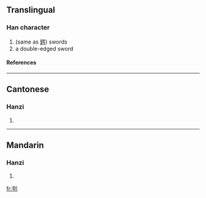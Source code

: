 ==Translingual==
===Han character===
{{Han char|rn=18|rad=刀|as=09|sn=11|four=|canj=口尸中弓 (RSLN)}}
# (same as [[鍔]]) swords
# a double-edged sword
====References====
{{Han ref|kx=0142.210|hdz=10348.060|uh=34F5|ud=13557}}

----
==Cantonese==
===Hanzi===
{{yue-hanzi|jyut=|y=ngok6}}
# {{defn|Cantonese}}

----
==Mandarin==
===Hanzi===
{{cmn-hanzi|pin=[[è]] (e4)|wg=o<sup>4</sup>}}
# {{defn|Mandarin}}

[[fr:㓵]]